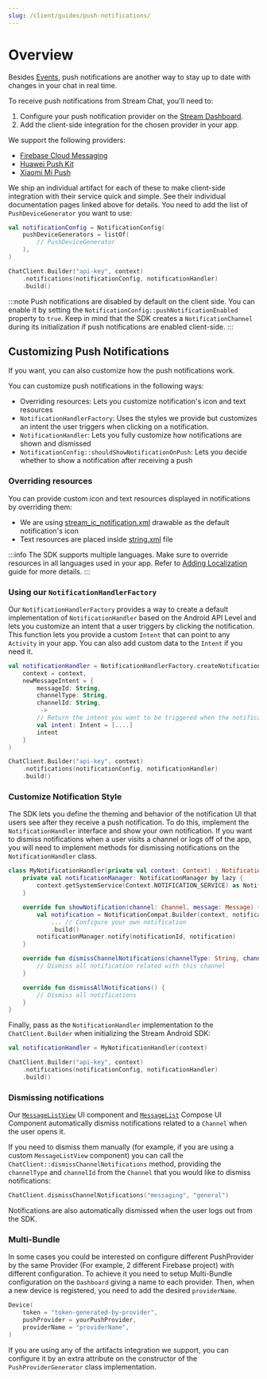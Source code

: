 ```yaml
---
slug: /client/guides/push-notifications/
---
```


# Overview

Besides [Events](https://getstream.io/chat/docs/android/event_listening/?language=kotlin), push notifications are another way to stay up to date with changes in your chat in real time.

To receive push notifications from Stream Chat, you'll need to:

1. Configure your push notification provider on the [Stream Dashboard](https://dashboard.getstream.io/).
2. Add the client-side integration for the chosen provider in your app.

We support the following providers:

- [Firebase Cloud Messaging](./02-firebase.mdx)
- [Huawei Push Kit](./03-huawei.mdx)
- [Xiaomi Mi Push](./04-xiaomi.mdx)

We ship an individual artifact for each of these to make client-side integration with their service quick and simple. See their individual documentation pages linked above for details.
You need to add the list of `PushDeviceGenerator` you want to use:
```kotlin {1-5,8}
val notificationConfig = NotificationConfig(
    pushDeviceGenerators = listOf(
        // PushDeviceGenerator
    ),
)

ChatClient.Builder("api-key", context)
    .notifications(notificationConfig, notificationHandler)
    .build()
```

:::note
Push notifications are disabled by default on the client side. You can enable it by setting the `NotificationConfig::pushNotificationEnabled` property to `true`.
Keep in mind that the SDK creates a `NotificationChannel` during its initialization if push notifications are enabled client-side.
:::

## Customizing Push Notifications

If you want, you can also customize how the push notifications work.

You can customize push notifications in the following ways:
* Overriding resources: Lets you customize notification's icon and text resources
* `NotificationHandlerFactory`: Uses the styles we provide but customizes an intent the user triggers when clicking on a notification.
* `NotificationHandler`: Lets you fully customize how notifications are shown and dismissed
* `NotificationConfig::shouldShowNotificationOnPush`: Lets you decide whether to show a notification after receiving a push

### Overriding resources

You can provide custom icon and text resources displayed in notifications by overriding them:
- We are using [stream_ic_notification.xml](https://github.com/GetStream/stream-chat-android/blob/main/stream-chat-android-client/src/main/res/drawable/stream_ic_notification.xml) drawable as the default notification's icon
- Text resources are placed inside [string.xml](https://github.com/GetStream/stream-chat-android/blob/main/stream-chat-android-client/src/main/res/values/strings.xml) file

:::info
The SDK supports multiple languages. Make sure to override resources in all languages used in your app. Refer to [Adding Localization](../../../03-ui/06-guides/04-custom-translations.mdx) guide for more details.
:::

### Using our `NotificationHandlerFactory`

Our `NotificationHandlerFactory` provides a way to create a default implementation of `NotificationHandler` based on the Android API Level and lets you customize an intent that a user triggers by clicking the notification.
This function lets you provide a custom `Intent` that can point to any `Activity` in your app. You can also add custom data to the `Intent` if you need it.

```kotlin {1-12,15}
val notificationHandler = NotificationHandlerFactory.createNotificationHandler(
    context = context,
    newMessageIntent = {
        messageId: String,
        channelType: String,
        channelId: String,
         ->
        // Return the intent you want to be triggered when the notification is clicked
        val intent: Intent = [....]
        intent
    }
)

ChatClient.Builder("api-key", context)
    .notifications(notificationConfig, notificationHandler)
    .build()

```

### Customize Notification Style

The SDK lets you define the theming and behavior of the notification UI that users see after they receive a push notification.
To do this, implement the `NotificationHandler` interface and show your own notification.
If you want to dismiss notifications when a user visits a channel or logs off of the app, you will need to implement methods for dismissing notifications on the `NotificationHandler` class.

```kotlin {6,13,17}
class MyNotificationHandler(private val context: Context) : NotificationHandler {
    private val notificationManager: NotificationManager by lazy {
        context.getSystemService(Context.NOTIFICATION_SERVICE) as NotificationManager
    }

    override fun showNotification(channel: Channel, message: Message) {
        val notification = NotificationCompat.Builder(context, notificationChannelId)
            ... // Configure your own notification
            .build()
        notificationManager.notify(notificationId, notification)
    }

    override fun dismissChannelNotifications(channelType: String, channelId: String) {
        // Dismiss all notification related with this channel
    }

    override fun dismissAllNotifications() {
        // Dismiss all notifications
    }
}
```

Finally, pass as the `NotificationHandler` implementation to the `ChatClient.Builder` when initializing the Stream Android SDK:

```kotlin {4}
val notificationHandler = MyNotificationHandler(context)

ChatClient.Builder("api-key", context)
    .notifications(notificationConfig, notificationHandler)
    .build()
```

### Dismissing notifications

Our [`MessageListView`](../../../03-ui/04-message-components/02-message-list.mdx) UI component and [`MessageList`](../../../04-compose/05-message-components/03-message-list.mdx) Compose UI Component automatically dismiss notifications related to a `Channel` when the user opens it.

If you need to dismiss them manually (for example, if you are using a custom `MessageListView` component) you can call the `ChatClient::dismissChannelNotifications` method, providing the `channelType` and `channelId` from the `Channel` that you would like to dismiss notifications:

```kotlin
ChatClient.dismissChannelNotifications("messaging", "general")
```

Notifications are also automatically dismissed when the user logs out from the SDK.

### Multi-Bundle

In some cases you could be interested on configure different PushProvider by the same Provider (For example, 2 different Firebase project) with different configuration.
To achieve it you need to setup Multi-Bundle configuration on the `Dashboard` giving a name to each provider. Then, when a new device is registered, you need to add the desired `providerName`.
```kotlin {4}
Device(
    token = "token-generated-by-provider",
    pushProvider = yourPushProvider,
    providerName = "providerName",
)
```

If you are using any of the artifacts integration we support, you can configure it by an extra attribute on the constructor of the `PushProviderGenerator` class implementation.
